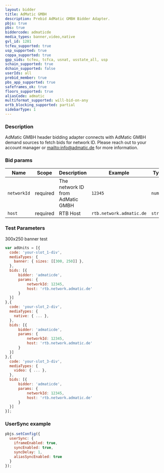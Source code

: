 ```yaml
---
layout: bidder
title: AdMatic GMBH
description: Prebid AdMatic GMBH Bidder Adapter.
pbjs: true
pbs: true
biddercode: admaticde
media_types: banner,video,native
gvl_id: 1281
tcfeu_supported: true
usp_supported: true
coppa_supported: true
gpp_sids: tcfeu, tcfca, usnat, usstate_all, usp
schain_supported: true
dchain_supported: false
userIds: all
prebid_member: true
pbs_app_supported: true
safeframes_ok: true
floors_supported: true
aliasCode: admatic
multiformat_supported: will-bid-on-any
ortb_blocking_supported: partial
sidebarType: 1
---
```


### Description

AdMatic GMBH header bidding adapter connects with AdMatic GMBH demand sources to fetch bids for network ID. Please reach out to your account manager or [mailto:info@admatic.de](info@admatic.de) for more information.

### Bid params



| Name        | Scope    | Description                         | Example  | Type     |
|-------------|----------|-------------------------------------|----------|----------|
| `networkId` | required | The network ID from AdMatic GMBH | `12345` | `number` |
| `host` | required | RTB Host | `rtb.network.admatic.de` | `string` |

### Test Parameters

300x250 banner test

```javascript
var adUnits = [{
  code: 'your-slot_1-div',
  mediaTypes: {
    banner: { sizes: [[300, 250]] },
  },
  bids: [{
      bidder: 'admaticde',
      params: { 
          networkId: 12345,
          host: 'rtb.network.admatic.de'
      }
  }]
},{
  code: 'your-slot_2-div',
  mediaTypes: {
    native: { ... },
  },
  bids: [{
      bidder: 'admaticde',
      params: { 
          networkId: 12345,
          host: 'rtb.network.admatic.de'
      }
  }]
},{
  code: 'your-slot_3-div',
  mediaTypes: {
    video: { ... },
  },
  bids: [{
      bidder: 'admaticde',
      params: { 
          networkId: 12345,
          host: 'rtb.network.admatic.de'
      }
  }]
}];
```

### UserSync example

```javascript
pbjs.setConfig({
  userSync: {
    iframeEnabled: true,
    syncEnabled: true,
    syncDelay: 1,
    aliasSyncEnabled: true
  }
});
```
